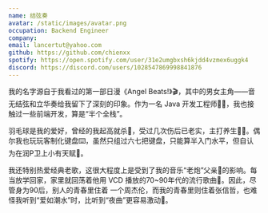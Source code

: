 ```yaml
---
name: 结弦奏
avatar: /static/images/avatar.png
occupation: Backend Engineer
company:
email: lancertut@yahoo.com
github: https://github.com/chienxx
spotify: https://open.spotify.com/user/31e2umgbxsh6kjdd4vzmex6uggk4
discord: https://discord.com/users/1028547869998841876
---
```


我的名字源自于我看过的第一部日漫《Angel Beats!》🎬，其中的男女主角——音无结弦和立华奏给我留下了深刻的印象。作为一名 Java 开发工程师👨‍💻，我也接触过一些前端开发，算是“半个全栈”。

羽毛球是我的爱好，曾经的我起高就杀🏸，受过几次伤后已老实，主打养生🧘‍♂️。偶尔我也玩玩客制化键盘⌨️，虽然只组过六七把键盘，只能算半入门水平，但自认为在润P卫上小有天赋🌟。

我还特别热爱经典老歌，这很大程度上是受到了我的音乐“老炮”父亲👨的影响。每当放学回家，家里就回荡着他用 VCD 播放的70~90年代的流行歌曲📀。因此，尽管身为90后，别人的青春里住着
一个周杰伦，而我的青春里则住着张信哲，也难怪我听到“爱如潮水”时，比听到“夜曲”更容易激动🤣。


